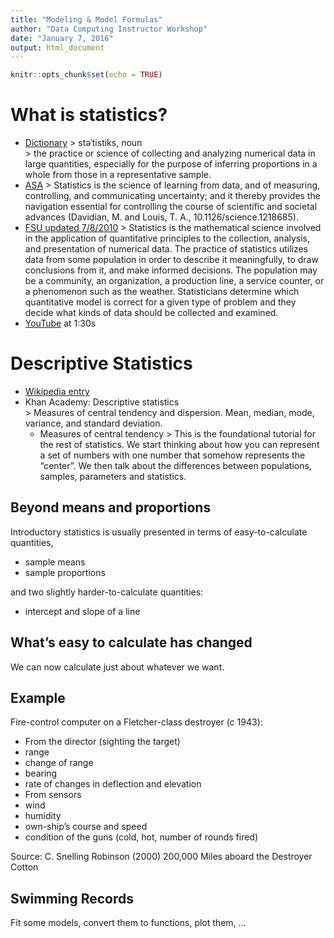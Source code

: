 ```yaml
---
title: "Modeling & Model Formulas"
author: "Data Computing Instructor Workshop"
date: "January 7, 2016"
output: html_document
---
```


```r
knitr::opts_chunk$set(echo = TRUE)
```

# What is statistics?

* [Dictionary](https://www.google.com/webhp?sourceid=chrome-instant&ion=1&espv=2&ie=UTF-8#q=What+is+statistics%3F)
    > stəˈtistiks, noun    
    > the practice or science of collecting and analyzing numerical data in large quantities, especially for the purpose of inferring proportions in a whole from those in a representative sample.
* [ASA](https://www.google.com/url?sa=t&rct=j&q=&esrc=s&source=web&cd=2&cad=rja&uact=8&ved=0ahUKEwj0o5_o4J3KAhUM6CYKHQQgCx0QFggmMAE&url=http%3A%2F%2Fwww.amstat.org%2Fcareers%2Fwhatisstatistics.cfm&usg=AFQjCNEy0X95H0sKsb7t4b2BjC8jG7bx9A&sig2=8b-gRg44n0b9xrKTs5k8nA)
    > Statistics is the science of learning from data, and of measuring, controlling, and communicating uncertainty; and it thereby provides the navigation essential for controlling the course of scientific and societal advances (Davidian, M. and Louis, T. A., 10.1126/science.1218685).
* [FSU updated 7/8/2010](http://stat.fsu.edu/undergrad/statinf2.php)
    > Statistics is the mathematical science involved in the application of quantitative principles to the collection, analysis, and presentation of numerical data. The practice of statistics utilizes data from some population in order to describe it meaningfully, to draw conclusions from it, and make informed decisions. The population may be a community, an organization, a production line, a service counter, or a phenomenon such as the weather. Statisticians determine which quantitative model is correct for a given type of problem and they decide what kinds of data should be collected and examined.
* [YouTube](https://www.youtube.com/watch?v=ooOdP1BJxLg) at 1:30s

# Descriptive Statistics

* [Wikipedia entry](https://en.wikipedia.org/wiki/Descriptive_statistics)
* Khan Academy: Descriptive statistics    
    > Measures of central tendency and dispersion. Mean, median, mode, variance, and standard deviation.
    - Measures of central tendency
        > This is the foundational tutorial for the rest of statistics. We start thinking about how you can represent a set of numbers with one number that somehow represents the "center". We then talk about the differences between populations, samples, parameters and statistics.


## Beyond means and proportions

Introductory statistics is usually presented in terms of easy-to-calculate quantities,

* sample means
* sample proportions

and two slightly harder-to-calculate quantities:

* intercept and slope of a line

## What's easy to calculate has changed

We can now calculate just about whatever we want.

## Example

Fire-control computer on a Fletcher-class destroyer (c 1943):

* From the director (sighting the target)
- range
- change of range
- bearing
- rate of changes in deflection and elevation
* From sensors
- wind
- humidity
- own-ship's course and speed
- condition of the guns (cold, hot, number of rounds fired)

Source: C. Snelling Robinson (2000) 200,000 Miles aboard the Destroyer Cotton 

## Swimming Records

Fit some models, convert them to functions, plot them, ...
